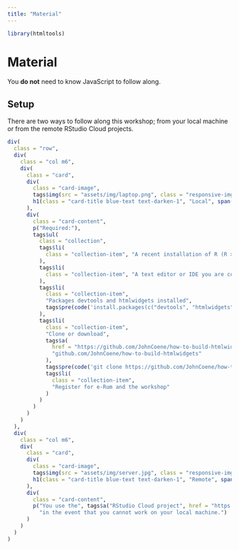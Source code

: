 ```yaml
---
title: "Material"
---
```


```r
library(htmltools)
```

<div class="container" style="min-height:75vh;">

<h1>Material</h1>

You __do not__ need to know JavaScript to follow along.

<h2>Setup</h2>

There are two ways to follow along this workshop; from your local machine or from the remote RStudio Cloud projects.

```r
div(
  class = "row",
  div(
    class = "col m6",
    div(
      class = "card",
      div(
        class = "card-image",
        tags$img(src = "assets/img/laptop.png", class = "responsive-img"),
        h1(class = "card-title blue-text text-darken-1", "Local", span("_", class = "orange-text", .noWS = "before"))
      ),
      div(
        class = "card-content",
        p("Required:"),
        tags$ul(
          class = "collection",
          tags$li(
            class = "collection-item", "A recent installation of R (R >= 3.6.0)"
          ),
          tags$li(
            class = "collection-item", "A text editor or IDE you are comfortable with, e.g.: RStudio."
          ),
          tags$li(
            class = "collection-item", 
            "Packages devtools and htmlwidgets installed",
            tags$pre(code('install.packages(c("devtools", "htmlwidgets"))'))
          ),
          tags$li(
            class = "collection-item", 
            "Clone or download", 
            tags$a(
              href = "https://github.com/JohnCoene/how-to-build-htmlwidgets",
              "github.com/JohnCoene/how-to-build-htmlwidgets"
            ),
            tags$pre(code('git clone https://github.com/JohnCoene/how-to-build-htmlwidgets.git')),
            tags$li(
              class = "collection-item", 
              "Register for e-Rum and the workshop"
            )
          )
        )
      )
    )
  ),
  div(
    class = "col m6",
    div(
      class = "card",
      div(
        class = "card-image",
        tags$img(src = "assets/img/server.jpg", class = "responsive-img"),
        h1(class = "card-title blue-text text-darken-1", "Remote", span("_", class = "orange-text", .noWS = "before"))
      ),
      div(
        class = "card-content",
        p("You use the", tags$a("RStudio Cloud project", href = "https://rstudio.cloud/project/1336120"), 
          "in the event that you cannot work on your local machine.")
      )
    )
  )
)
```

</div>